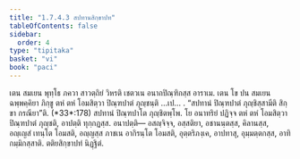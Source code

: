 ```yaml
---
title: "1.7.4.3 สปทานสิกฺขาปท"
tableOfContents: false
sidebar:
  order: 4
type: "tipitaka"
basket: "vi"
book: "paci"
---
```



<DynamicBreadcrumb />

<Division number="608" book="paci">

<Paragraph number="1845" book="paci">
เตน สมเยน พุทฺโธ ภควา สาวตฺถิยํ วิหรติ เชตวเน อนาถปิณฺฑิกสฺส อาราเม. เตน โข ปน สมเยน ฉพฺพคฺคิยา ภิกฺขู ตหํ ตหํ โอมสิตฺวา ปิณฺฑปาตํ ภุญฺชนฺติ …เป… .
</Paragraph>

<Paragraph number="1846" book="paci">
<Emphasis>“สปทานํ ปิณฺฑปาตํ ภุญฺชิสฺสามีติ สิกฺขา กรณียา”</Emphasis>ติ. (*33*:<Emphasis>178</Emphasis>)
</Paragraph>

<Paragraph number="1847" book="paci">
สปทานํ ปิณฺฑปาโต ภุญฺชิตพฺโพ. โย อนาทริยํ ปฏิจฺจ ตหํ ตหํ โอมสิตฺวา ปิณฺฑปาตํ ภุญฺชติ, อาปตฺติ ทุกฺกฏสฺส.
</Paragraph>

<Paragraph number="1848" book="paci">
อนาปตฺติ— อสญฺจิจฺจ, อสฺสติยา, อชานนฺตสฺส, คิลานสฺส, อญฺเญสํ เทนฺโต โอมสติ, อญฺญสฺส ภาชเน อากิรนฺโต โอมสติ, อุตฺตริภงฺเค, อาปทาสุ, อุมฺมตฺตกสฺส, อาทิกมฺมิกสฺสาติ.

</Paragraph>
</Division>

<Paragraph number="1849" type="center" book="paci">
ตติยสิกฺขาปทํ นิฏฺฐิตํ.
</Paragraph>